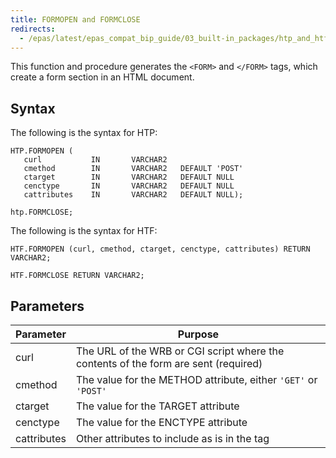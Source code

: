 ```yaml
---
title: FORMOPEN and FORMCLOSE
redirects:
  - /epas/latest/epas_compat_bip_guide/03_built-in_packages/htp_and_htf/formopen_and_formclose/ #generated for docs/epas/reorg-role-use-case-mode
---
```


This function and procedure generates the `<FORM>` and `</FORM>` tags, which create a form section in an HTML document.

## Syntax

The following is the syntax for HTP:

```
HTP.FORMOPEN (
   curl           IN       VARCHAR2
   cmethod        IN       VARCHAR2   DEFAULT 'POST'
   ctarget        IN       VARCHAR2   DEFAULT NULL
   cenctype       IN       VARCHAR2   DEFAULT NULL
   cattributes    IN       VARCHAR2   DEFAULT NULL);

htp.FORMCLOSE;
```

The following is the syntax for HTF:

```
HTF.FORMOPEN (curl, cmethod, ctarget, cenctype, cattributes) RETURN VARCHAR2;

HTF.FORMCLOSE RETURN VARCHAR2;
```

## Parameters

| Parameter | Purpose  |
| --------- | -------- |
| curl | The URL of the WRB or CGI script where the contents of the form are sent (required) |
| cmethod | The value for the METHOD attribute, either `'GET'` or `'POST'` |
| ctarget | The value for the TARGET attribute |
| cenctype | The value for the ENCTYPE attribute |
| cattributes | Other attributes to include as is in the tag |
